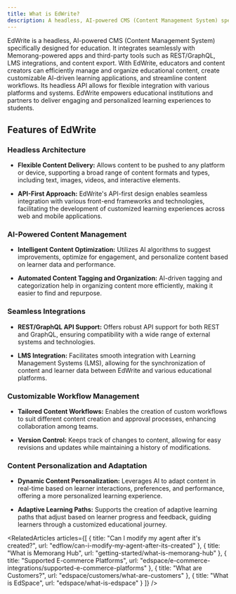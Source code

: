 ```yaml
---
title: What is EdWrite?
description: A headless, AI-powered CMS (Content Management System) specifically designed for education.
---
```


EdWrite is a headless, AI-powered CMS (Content Management System) specifically designed for education. It integrates seamlessly with Memorang-powered apps and third-party tools such as REST/GraphQL, LMS integrations, and content export. With EdWrite, educators and content creators can efficiently manage and organize educational content, create customizable AI-driven learning applications, and streamline content workflows. Its headless API allows for flexible integration with various platforms and systems. EdWrite empowers educational institutions and partners to deliver engaging and personalized learning experiences to students.

## Features of EdWrite

### Headless Architecture

- **Flexible Content Delivery:** Allows content to be pushed to any platform or device, supporting a broad range of content formats and types, including text, images, videos, and interactive elements.

- **API-First Approach:** EdWrite's API-first design enables seamless integration with various front-end frameworks and technologies, facilitating the development of customized learning experiences across web and mobile applications.

### AI-Powered Content Management

- **Intelligent Content Optimization:** Utilizes AI algorithms to suggest improvements, optimize for engagement, and personalize content based on learner data and performance.

- **Automated Content Tagging and Organization:** AI-driven tagging and categorization help in organizing content more efficiently, making it easier to find and repurpose.

### Seamless Integrations

- **REST/GraphQL API Support:** Offers robust API support for both REST and GraphQL, ensuring compatibility with a wide range of external systems and technologies.

- **LMS Integration:** Facilitates smooth integration with Learning Management Systems (LMS), allowing for the synchronization of content and learner data between EdWrite and various educational platforms.

### Customizable Workflow Management

- **Tailored Content Workflows:** Enables the creation of custom workflows to suit different content creation and approval processes, enhancing collaboration among teams.

- **Version Control:** Keeps track of changes to content, allowing for easy revisions and updates while maintaining a history of modifications.

### Content Personalization and Adaptation

- **Dynamic Content Personalization:** Leverages AI to adapt content in real-time based on learner interactions, preferences, and performance, offering a more personalized learning experience.

- **Adaptive Learning Paths:** Supports the creation of adaptive learning paths that adjust based on learner progress and feedback, guiding learners through a customized educational journey.


<Content />

<RelatedArticles articles={[
  {
    title: "Can I modify my agent after it's created?",
    url: "edflow/can-i-modify-my-agent-after-its-created"
  },
  {
    title: "What is Memorang Hub",
    url: "getting-started/what-is-memorang-hub"
  },
  {
    title: "Supported E-commerce Platforms",
    url: "edspace/e-commerce-integrations/supported-e-commerce-platforms"
  },
  {
    title: "What are Customers?",
    url: "edspace/customers/what-are-customers"
  },
  {
    title: "What is EdSpace",
    url: "edspace/what-is-edspace"
  }
]} />
